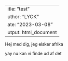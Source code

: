  ---
title: "test"
author: "LYCK"
date: "2023-03-08"
output: html_document
---

Hej med dig, jeg elsker afrika

yay nu kan vi finde ud af det
